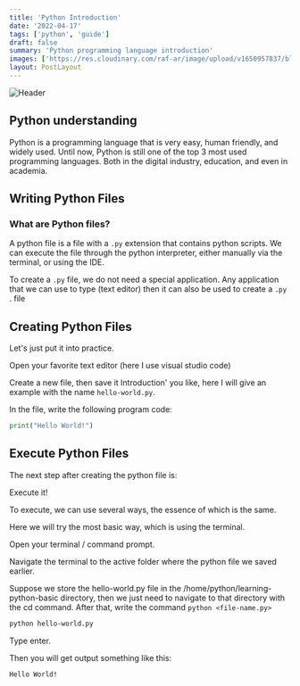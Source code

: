 ```yaml
---
title: 'Python Introduction'
date: '2022-04-17'
tags: ['python', 'guide']
draft: false
summary: 'Python programming language introduction'
images: ['https://res.cloudinary.com/raf-ar/image/upload/v1650957837/blog/python.jpg']
layout: PostLayout
---
```


<Image
  alt="Header"
  src="https://res.cloudinary.com/raf-ar/image/upload/v1650957837/blog/python.jpg"
  width={500}
  height={300}
  className="rounded-lg"
  objectFit="cover"
/>

## Python understanding

Python is a programming language that is very easy, human friendly, and widely used. Until now, Python is still one of the top 3 most used programming languages. Both in the digital industry, education, and even in academia.

## Writing Python Files

### What are Python files?

A python file is a file with a `.py` extension that contains python scripts. We can execute the file through the python interpreter, either manually via the terminal, or using the IDE.

To create a `.py` file, we do not need a special application. Any application that we can use to type (text editor) then it can also be used to create a `.py` . file

## Creating Python Files

Let's just put it into practice.

Open your favorite text editor (here I use visual studio code)

Create a new file, then save it Introduction' you like, here I will give an example with the name `hello-world.py`.

In the file, write the following program code:

```python:hello-world.py
print("Hello World!")
```

## Execute Python Files

The next step after creating the python file is:

Execute it!

To execute, we can use several ways, the essence of which is the same.

Here we will try the most basic way, which is using the terminal.

Open your terminal / command prompt.

Navigate the terminal to the active folder where the python file we saved earlier.

Suppose we store the hello-world.py file in the /home/python/learning-python-basic directory, then we just need to navigate to that directory with the cd command.
After that, write the command `python <file-name.py>`

```sh
python hello-world.py
```

Type enter.

Then you will get output something like this:

```console
Hello World!
```
